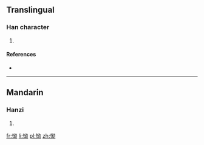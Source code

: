 ==Translingual==

===Han character===
{{Han char|rn=61|rad=心|as=05|sn=8|four=9402<sub>7</sub>|canj=心女戈尸 (PVIS)|ids=⿰[[忄]][[幼]]}}

# {{defn|Han|sort=心05}}

====References====
* {{Han ref|kx=0382.170|dkj=10490|dj=0712.070|hdz=42289.040|uh=602E|ud=24622|bh=CCAB|bd=52395}}

----

==Mandarin==

===Hanzi===
{{cmn-hanzi|pin=[[yōu]] ([[you1]])|wg=yu<sup>1</sup>}}

# {{defn|lang=cmn|sort=心05}}

[[fr:怮]]
[[li:怮]]
[[pl:怮]]
[[zh:怮]]
